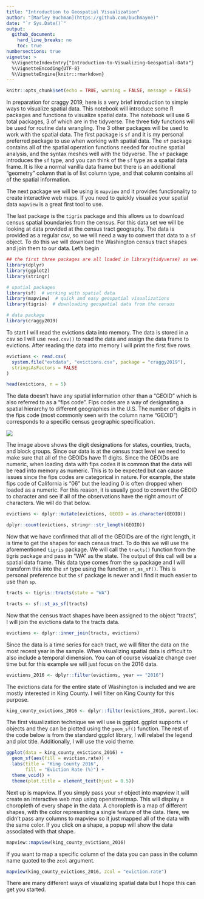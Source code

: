 ```yaml
---
title: "Introduction to Geospatial Visualization"
author: "[Marley Buchman](https://github.com/buchmayne)"
date: "`r Sys.Date()`"
output:
  github_document:
    hard_line_breaks: no
    toc: true
numbersections: true
vignette: >
  %\VignetteIndexEntry{"Introduction-to-Visualizing-Geospatial-Data"}
  %\VignetteEncoding{UTF-8}
  %\VignetteEngine{knitr::rmarkdown}
---
```


```r
knitr::opts_chunk$set(echo = TRUE, warning = FALSE, message = FALSE)
```

In preparation for craggy 2019, here is a very brief introduction to simple ways to visualize spatial data. This notebook will introduce some R packages and functions to visualize spatial data. The notebook will use 6 total packages, 3 of which are in the tidyverse. The three tidy functions will be used for routine data wrangling. The 3 other packages will be used to work with the spatial data. The first package is `sf` and it is my personal preferred package to use when working with spatial data. The `sf` package contains all of the spatial operation functions needed for routine spatial analysis, and the syntax meshes well with the tidyverse. The `sf` package introduces the `sf` type, and you can think of the `sf` type as a spatial data frame. It is like a normal vanilla data frame but there is an additional "geometry" column that is of list column type, and that column contains all of the spatial information. 

The next package we will be using is `mapview` and it provides functionality to create interactive web maps. If you need to quickly visualize your spatial data `mapview` is a great first tool to use. 

The last package is the `tigris` package and this allows us to download census spatial boundaries from the census. For this data set we will be looking at data provided at the census tract geography. The data is provided as a regular csv, so we will need a way to convert that data to a `sf` object. To do this we will download the Washington census tract shapes and join them to our data. Let's begin

```r
## the first three packages are all loaded in library(tidyverse) as well
library(dplyr)
library(ggplot2)
library(stringr)

# spatial packages
library(sf)  # working with spatial data
library(mapview)  # quick and easy geospatial visualizations
library(tigris)  # downloading geospatial data from the census

# data package
library(craggy2019)
```

To start I will read the evictions data into memory. The data is stored in a csv so I will use `read.csv()` to read the data and assign the data frame to evictions. After reading the data into memory I will print the first five rows.

```r
evictions <- read.csv(
  system.file("extdata", "evictions.csv", package = "craggy2019"), 
  stringsAsFactors = FALSE
)

head(evictions, n = 5)
```

The data doesn't have any spatial information other than a "GEOID" which is also referred to as a "fips code". Fips codes are a way of designating a spatial hierarchy to different geographies in the U.S. The number of digits in the fips code (most commonly seen with the column name "GEOID") corresponds to a specific census geographic specification.

![](images/FIPS_CODE_IMAGE.png)

The image above shows the digit designations for states, counties, tracts, and block groups. Since our data is at the census tract level we need to make sure that all of the GEOIDs have 11 digits. Since the GEOIDs are numeric, when loading data with fips codes it is common that the data will be read into memory as numeric. This is to be expected but can cause issues since the fips codes are categorical in nature. For example, the state fips code of California is "06" but the leading 0 is often dropped when loaded as a numeric. For this reason, it is usually good to convert the GEOID to character and see if all of the observations have the right amount of characters. We will do that below. 

```r
evictions <- dplyr::mutate(evictions, GEOID = as.character(GEOID))

dplyr::count(evictions, stringr::str_length(GEOID))
```

Now that we have confirmed that all of the GEOIDs are of the right length, it is time to get the shapes for each census tract. To do this we will use the aforementioned `tigris` package. We will call the `tracts()` function from the tigris package and pass in "WA" as the state. The output of this call will be a spatial data frame. This data type comes from the `sp` package and I will transform this into the `sf` type using the function `st_as_sf()`. This is personal preference but the `sf` package is newer and I find it much easier to use than `sp`.

```r
tracts <- tigris::tracts(state = "WA")

tracts <- sf::st_as_sf(tracts)
```

Now that the census tract shapes have been assigned to the object "tracts", I will join the evictions data to the tracts data.

```r
evictions <- dplyr::inner_join(tracts, evictions)
```

Since the data is a time series for each tract, we will filter the data on the most recent year in the sample. When visualizing spatial data is difficult to also include a temporal dimension. You can of course visualize change over time but for this example we will just focus on the 2016 data.

```r
evictions_2016 <- dplyr::filter(evictions, year == "2016")
```

The evictions data for the entire state of Washington is included and we are mostly interested in King County. I will filter on King County for this purpose. 

```r
king_county_evictions_2016 <- dplyr::filter(evictions_2016, parent.location == "King County, Washington")
```

The first visualization technique we will use is ggplot. ggplot supports `sf` objects and they can be plotted using the `geom_sf()` function. The rest of the code below is from the standard ggplot library, I will relabel the legend and plot title. Additionally, I will use the void theme. 

```r
ggplot(data = king_county_evictions_2016) +
  geom_sf(aes(fill = eviction.rate)) +
  labs(title = "King County 2016", 
       fill = "Eviction Rate (%)") +
  theme_void() +
  theme(plot.title = element_text(hjust = 0.5))
```

Next up is mapview. If you simply pass your `sf` object into mapview it will create an interactive web map using openstreetmap. This will display a choropleth of every shape in the data. A choropleth is a map of different shapes, with the color representing a single feature of the data. Here, we didn't pass any columns to mapview so it just mapped all of the data with the same color. If you click on a shape, a popup will show the data associated with that shape.

```r
mapview::mapview(king_county_evictions_2016)
```

If you want to map a specific column of the data you can pass in the column name quoted to the `zcol` argument.

```r
mapview(king_county_evictions_2016, zcol = "eviction.rate")
```

There are many different ways of visualizing spatial data but I hope this can get you started. 
